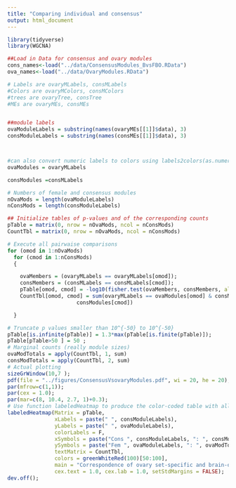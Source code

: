 ```yaml
---
title: "Comparing individual and consensus"
output: html_document
---
```


```r
library(tidyverse)
library(WGCNA)
```

```r
##Load in Data for consensus and ovary modules
cons_names<-load("../data/ConsensusModules_BvsFBO.RData")
ova_names<-load("../data/OvaryModules.RData")

# Labels are ovaryMLabels, consMLabels
#Colors are ovaryMColors, consMColors
#trees are ovaryTree, consTree
#MEs are ovaryMEs, consMEs


##module labels 
ovaModuleLabels = substring(names(ovaryMEs[[1]]$data), 3)
consModuleLabels = substring(names(consMEs[[1]]$data), 3)



#can also convert numeric labels to colors using labels2colors(as.numeric())
ovaModules = ovaryMLabels

consModules =consMLabels

# Numbers of female and consensus modules
nOvaMods = length(ovaModuleLabels)
nConsMods = length(consModuleLabels)

## Initialize tables of p-values and of the corresponding counts
pTable = matrix(0, nrow = nOvaMods, ncol = nConsMods)
CountTbl = matrix(0, nrow = nOvaMods, ncol = nConsMods)

# Execute all pairwaise comparisons
for (omod in 1:nOvaMods)
  for (cmod in 1:nConsMods)
  {

    ovaMembers = (ovaryMLabels == ovaryMLabels[omod]);
    consMembers = (consMLabels == consMLabels[cmod]);
    pTable[omod, cmod] = -log10(fisher.test(ovaMembers, consMembers, alternative = "greater")$p.value);
    CountTbl[omod, cmod] = sum(ovaryMLabels == ovaModules[omod] & consMLabels ==
                      consModules[cmod])

  }

# Truncate p values smaller than 10^{-50} to 10^{-50} 
pTable[is.infinite(pTable)] = 1.3*max(pTable[is.finite(pTable)]);
pTable[pTable>50 ] = 50 ;
# Marginal counts (really module sizes)
ovaModTotals = apply(CountTbl, 1, sum)
consModTotals = apply(CountTbl, 2, sum)
# Actual plotting
sizeGrWindow(10,7 );
pdf(file = "../figures/ConsensusVsovaryModules.pdf", wi = 20, he = 20);
par(mfrow=c(1,1));
par(cex = 1.0);
par(mar=c(8, 10.4, 2.7, 1)+0.3);
# Use function labeledHeatmap to produce the color-coded table with all the trimmings
labeledHeatmap(Matrix = pTable,
               xLabels = paste(" ", consModuleLabels),
               yLabels = paste(" ", ovaModuleLabels),
               colorLabels = F,
               xSymbols = paste("Cons ", consModuleLabels, ": ", consModTotals, sep=""),
               ySymbols = paste("Fem ", ovaModuleLabels, ": ", ovaModTotals, sep=""),
               textMatrix = CountTbl,
               colors = greenWhiteRed(100)[50:100],
               main = "Correspondence of ovary set-specific and brain-ovary consensus modules",
               cex.text = 1.0, cex.lab = 1.0, setStdMargins = FALSE);
dev.off();


```